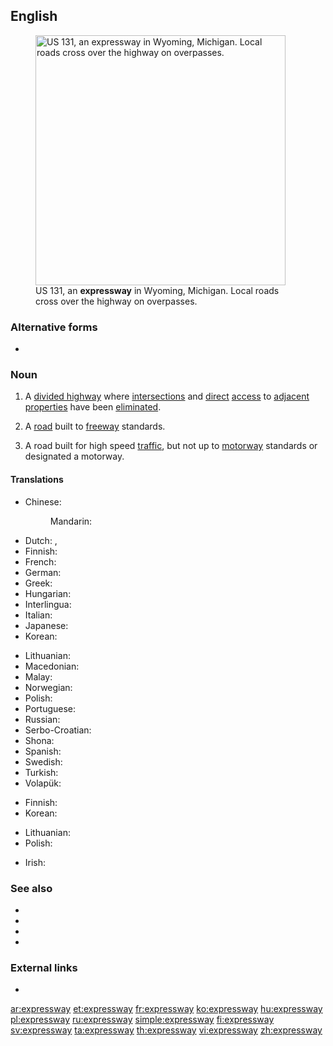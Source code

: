 ==English==
[[File:US 131, M-6, 68th St interchange.jpg|thumb|400px|right|US&nbsp;131, an '''expressway''' in Wyoming, Michigan. Local roads cross over the highway on overpasses.]]

===Alternative forms===
* {{alter|en|expy||contraction}}

===Noun===
{{en-noun}}

# {{lb|en|parts of the|_|US}} A [[divided highway]] where [[intersection]]s and [[direct]] [[access]] to [[adjacent]] [[properties]] have been [[eliminated]].
# {{lb|en|Canada|parts of the US|Malaysia|Singapore}} A [[road]] built to [[freeway]] standards.
# {{lb|en|New Zealand}} A road built for high speed [[traffic]], but not up to [[motorway]] standards or designated a motorway.

====Translations====
{{trans-top|US: divided highway}}
* Chinese:
*: Mandarin: {{t+|cmn|高速公路|tr=gāosùgōnglù|sc=Hani}}
* Dutch: {{t|nl|expressweg}}, {{t+|nl|snelweg}}
* Finnish: {{t+|fi|moottoriliikennetie}}
* French: {{t+|fr|autoroute|f}}
* German: {{t+|de|Autobahn}}
* Greek: {{t+|el|αυτοκινητόδρομος|m}}
* Hungarian: {{t+|hu|autópálya}}
* Interlingua: {{t|ia|autostrata}}
* Italian: {{t+|it|superstrada}}
* Japanese: {{t|ja|高速道路|tr=[[こうそくどうろ]], kōsoku-dōro}}
* Korean: {{t+|ko|고속도로|tr=[高速道路] gosokdoro}}
{{trans-mid}}
* Lithuanian: {{t+|lt|greitkelis}}
* Macedonian: {{t|mk|автопат}}
* Malay: {{t|ms|lebuh raya}}
* Norwegian: {{t+|no|motorvei}}
* Polish: {{t+|pl|autostrada|f}}
* Portuguese: {{t|pt|auto-estrada}}
* Russian: {{t+|ru|автомагистра́ль}}
* Serbo-Croatian: {{t+|sh|autocesta}}
* Shona: {{t|sn|marodi}}
* Spanish: {{t+|es|autopista}}
* Swedish: {{t+|sv|motorväg}}
* Turkish: {{t+|tr|otoyol}}
* Volapük: {{t|vo|motoraveg}}
{{trans-bottom}}

{{trans-see|freeway}}

{{trans-top|NZ: high speed road, not built to freeway standards}}
* Finnish: {{t+|fi|moottoriliikennetie}}
* Korean: {{t|ko|고속화도로|sc=Kore}}
{{trans-mid}}
* Lithuanian: {{t+|lt|greitkelis}}
* Polish: {{t+|pl|droga ekspresowa|f}}
{{trans-bottom}}

{{checktrans-top}}
* Irish: {{t-check|ga|luasbhealach|m}}
{{trans-mid}}
{{trans-bottom}}

===See also===
* {{l|en|autoroute}}
* {{l|en|freeway}}
* {{l|en|highway}}
* {{l|en|motorway}}

===External links===
* {{pedia}}

{{C|en|Roads}}

[[ar:expressway]]
[[et:expressway]]
[[fr:expressway]]
[[ko:expressway]]
[[hu:expressway]]
[[pl:expressway]]
[[ru:expressway]]
[[simple:expressway]]
[[fi:expressway]]
[[sv:expressway]]
[[ta:expressway]]
[[th:expressway]]
[[vi:expressway]]
[[zh:expressway]]